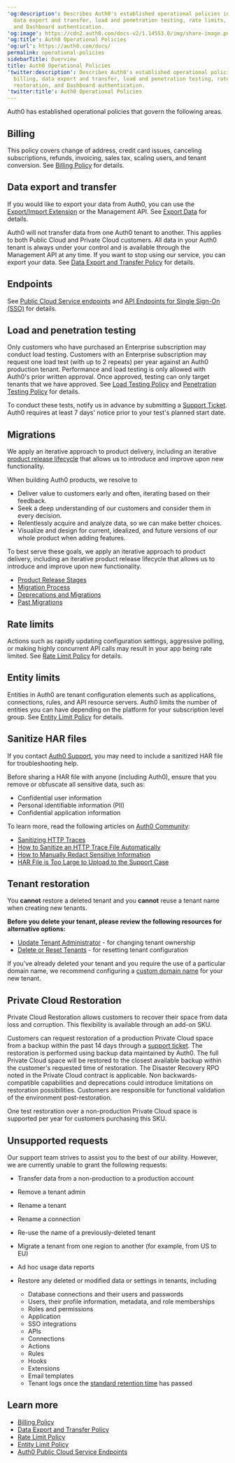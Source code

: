 ---
'og:description': Describes Auth0's established operational policies including billing,
  data export and transfer, load and penetration testing, rate limits, tenant restoration,
  and Dashboard authentication.
'og:image': https://cdn2.auth0.com/docs-v2/1.14553.0/img/share-image.png
'og:title': Auth0 Operational Policies
'og:url': https://auth0.com/docs/
permalink: operational-policies
sidebarTitle: Overview
title: Auth0 Operational Policies
'twitter:description': Describes Auth0's established operational policies including
  billing, data export and transfer, load and penetration testing, rate limits, tenant
  restoration, and Dashboard authentication.
'twitter:title': Auth0 Operational Policies
---
Auth0 has established operational policies that govern the following areas.

## Billing

This policy covers change of address, credit card issues, canceling subscriptions, refunds, invoicing, sales tax, scaling users, and tenant conversion. See [Billing Policy](/docs/troubleshoot/customer-support/operational-policies/billing-policy) for details.

## Data export and transfer

If you would like to export your data from Auth0, you can use the [Export/Import Extension](/docs/customize/extensions/authorization-extension/import-and-export-authorization-extension-data) or the <Tooltip tip="Management API: A product to allow customers to perform administrative tasks." cta="View Glossary" href="/docs/glossary?term=Management+API">Management API</Tooltip>. See [Export Data](/docs/troubleshoot/customer-support/manage-subscriptions/export-data) for details.

Auth0 will not transfer data from one Auth0 tenant to another. This applies to both Public Cloud and Private Cloud customers. All data in your Auth0 tenant is always under your control and is available through the Management API at any time. If you want to stop using our service, you can export your data. See [Data Export and Transfer Policy](/docs/troubleshoot/customer-support/operational-policies/data-export-and-transfer-policy) for details.

## Endpoints

See [Public Cloud Service endpoints](/docs/troubleshoot/customer-support/operational-policies/public-cloud-service-endpoints) and [API Endpoints for Single Sign-On (SSO)](/docs/authenticate/single-sign-on/api-endpoints-for-single-sign-on) for details.

## Load and penetration testing

Only customers who have purchased an Enterprise subscription may conduct load testing. Customers with an Enterprise subscription may request one load test (with up to 2 repeats) per year against an Auth0 production tenant. Performance and load testing is only allowed with Auth0's prior written approval. Once approved, testing can only target tenants that we have approved. See [Load Testing Policy](/docs/troubleshoot/customer-support/operational-policies/load-testing-policy) and [Penetration Testing Policy](/docs/troubleshoot/customer-support/operational-policies/penetration-testing-policy) for details.

To conduct these tests, notify us in advance by submitting a [Support Ticket](https://support.auth0.com). Auth0 requires at least 7 days' notice prior to your test's planned start date.

## Migrations

We apply an iterative approach to product delivery, including an iterative [product release lifecycle](/docs/troubleshoot/product-lifecycle) that allows us to introduce and improve upon new functionality.

When building Auth0 products, we resolve to

* Deliver value to customers early and often, iterating based on their feedback.
* Seek a deep understanding of our customers and consider them in every decision.
* Relentlessly acquire and analyze data, so we can make better choices.
* Visualize and design for current, idealized, and future versions of our whole product when adding features.

To best serve these goals, we apply an iterative approach to product delivery, including an iterative product release lifecycle that allows us to introduce and improve upon new functionality.

* [Product Release Stages](/docs/troubleshoot/product-lifecycle/product-release-stages)
* [Migration Process](/docs/troubleshoot/product-lifecycle/migration-process)
* [Deprecations and Migrations](/docs/troubleshoot/product-lifecycle/deprecations-and-migrations)
* [Past Migrations](/docs/troubleshoot/product-lifecycle/past-migrations)

## Rate limits

Actions such as rapidly updating configuration settings, aggressive polling, or making highly concurrent API calls may result in your app being rate limited. See [Rate Limit Policy](/docs/troubleshoot/customer-support/operational-policies/rate-limit-policy) for details.

## Entity limits

Entities in Auth0 are tenant configuration elements such as applications, connections, rules, and API <Tooltip tip="Resource Server: Server hosting protected resources. Resource servers accept and respond to protected resource requests." cta="View Glossary" href="/docs/glossary?term=resource+servers">resource servers</Tooltip>. Auth0 limits the number of entities you can have depending on the platform for your subscription level group. See [Entity Limit Policy](/docs/troubleshoot/customer-support/operational-policies/entity-limit-policy) for details.

## Sanitize HAR files

If you contact [Auth0 Support](https://support.auth0.com), you may need to include a sanitized HAR file for troubleshooting help.

<Warning>

Before sharing a HAR file with anyone (including Auth0), ensure that you remove or obfuscate all sensitive data, such as:

* Confidential user information
* Personal identifiable information (PII)
* Confidential application information

To learn more, read the following articles on [Auth0 Community](https://community.auth0.com):

* [Sanitizing HTTP Traces](https://community.auth0.com/t/sanitizing-http-traces/119488)
* [How to Sanitize an HTTP Trace File Automatically](https://community.auth0.com/t/how-to-sanitize-a-http-trace-file-automatically/120583)
* [How to Manually Redact Sensitive Information](https://community.auth0.com/t/how-to-manually-redact-sensitive-information/122554)
* [HAR File is Too Large to Upload to the Support Case](https://community.auth0.com/t/har-file-is-too-large-to-upload-to-the-support-case/122488)

</Warning>

## Tenant restoration

<Warning>

You **cannot** restore a deleted tenant and you **cannot** reuse a tenant name when creating new tenants.

</Warning>

**Before you delete your tenant, please review the following resources for alternative options:**

* [Update Tenant Administrator](/docs/get-started/manage-dashboard-access) - for changing tenant ownership
* [Delete or Reset Tenants](/docs/troubleshoot/customer-support/manage-subscriptions/delete-or-reset-tenant) - for resetting tenant configuration

If you've already deleted your tenant and you require the use of a particular domain name, we recommend configuring a [custom domain name](/docs/customize/custom-domains) for your new tenant.

## Private Cloud Restoration

Private Cloud Restoration allows customers to recover their space from data loss and corruption. This flexibility is available through an add-on SKU.

Customers can request restoration of a production Private Cloud space from a backup within the past 14 days through a [support ticket](https://support.auth0.com/). The restoration is performed using backup data maintained by Auth0. The full Private Cloud space will be restored to the closest available backup within the customer's requested time of restoration. The Disaster Recovery RPO noted in the Private Cloud contract is applicable. Non backwards-compatible capabilities and deprecations could introduce limitations on restoration possibilities. Customers are responsible for functional validation of the environment post-restoration.

One test restoration over a non-production Private Cloud space is supported per year for customers purchasing this SKU.

## Unsupported requests

Our support team strives to assist you to the best of our ability. However, we are currently unable to grant the following requests:

* Transfer data from a non-production to a production account
* Remove a tenant admin
* Rename a tenant
* Rename a connection
* Re-use the name of a previously-deleted tenant
* Migrate a tenant from one region to another (for example, from US to EU)
* Ad hoc usage data reports
* Restore any deleted or modified data or settings in tenants, including

  + Database connections and their users and passwords
  + Users, their profile information, metadata, and role memberships
  + Roles and permissions
  + Application
  + SSO integrations
  + APIs
  + Connections
  + Actions
  + Rules
  + Hooks
  + Extensions
  + Email templates
  + Tenant logs once the [standard retention time](/docs/deploy-monitor/logs/log-data-retention) has passed

## Learn more

* [Billing Policy](/docs/troubleshoot/customer-support/operational-policies/billing-policy)
* [Data Export and Transfer Policy](/docs/troubleshoot/customer-support/operational-policies/data-export-and-transfer-policy)
* [Rate Limit Policy](/docs/troubleshoot/customer-support/operational-policies/rate-limit-policy)
* [Entity Limit Policy](/docs/troubleshoot/customer-support/operational-policies/entity-limit-policy)
* [Auth0 Public Cloud Service Endpoints](/docs/troubleshoot/customer-support/operational-policies/public-cloud-service-endpoints)